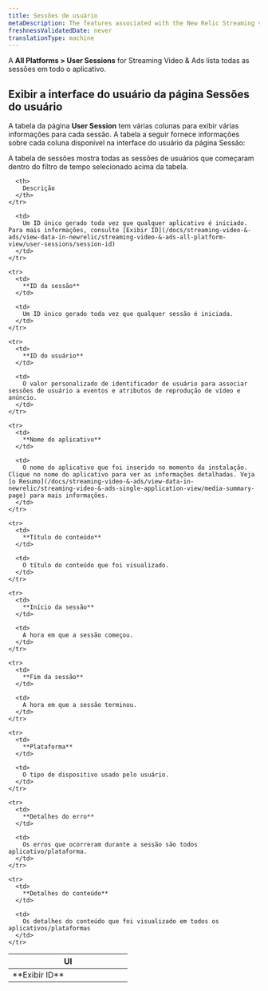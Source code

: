 ```yaml
---
title: Sessões de usuário
metaDescription: The features associated with the New Relic Streaming video & ads.
freshnessValidatedDate: never
translationType: machine
---
```


A **All Platforms &gt; User Sessions** for Streaming Video &amp; Ads lista todas as sessões em todo o aplicativo.

## Exibir a interface do usuário da página Sessões do usuário

A tabela da página **User Session** tem várias colunas para exibir várias informações para cada sessão. A tabela a seguir fornece informações sobre cada coluna disponível na interface do usuário da página Sessão:

<Callout variant="important">
  A tabela de sessões mostra todas as sessões de usuários que começaram dentro do filtro de tempo selecionado acima da tabela.
</Callout>

<table>
  <thead>
    <tr>
      <th width="50%">
        UI
      </th>

      <th>
        Descrição
      </th>
    </tr>
  </thead>

  <tbody>
    <tr>
      <td>
        **Exibir ID**
      </td>

      <td>
        Um ID único gerado toda vez que qualquer aplicativo é iniciado. Para mais informações, consulte [Exibir ID](/docs/streaming-video-&-ads/view-data-in-newrelic/streaming-video-&-ads-all-platform-view/user-sessions/session-id)
      </td>
    </tr>

    <tr>
      <td>
        **ID da sessão**
      </td>

      <td>
        Um ID único gerado toda vez que qualquer sessão é iniciada.
      </td>
    </tr>

    <tr>
      <td>
        **ID do usuário**
      </td>

      <td>
        O valor personalizado de identificador de usuário para associar sessões de usuário a eventos e atributos de reprodução de vídeo e anúncio.
      </td>
    </tr>

    <tr>
      <td>
        **Nome do aplicativo**
      </td>

      <td>
        O nome do aplicativo que foi inserido no momento da instalação. Clique no nome do aplicativo para ver as informações detalhadas. Veja [o Resumo](/docs/streaming-video-&-ads/view-data-in-newrelic/streaming-video-&-ads-single-application-view/media-summary-page) para mais informações.
      </td>
    </tr>

    <tr>
      <td>
        **Título do conteúdo**
      </td>

      <td>
        O título do conteúdo que foi visualizado.
      </td>
    </tr>

    <tr>
      <td>
        **Início da sessão**
      </td>

      <td>
        A hora em que a sessão começou.
      </td>
    </tr>

    <tr>
      <td>
        **Fim da sessão**
      </td>

      <td>
        A hora em que a sessão terminou.
      </td>
    </tr>

    <tr>
      <td>
        **Plataforma**
      </td>

      <td>
        O tipo de dispositivo usado pelo usuário.
      </td>
    </tr>

    <tr>
      <td>
        **Detalhes do erro**
      </td>

      <td>
        Os erros que ocorreram durante a sessão são todos aplicativo/plataforma.
      </td>
    </tr>

    <tr>
      <td>
        **Detalhes do conteúdo**
      </td>

      <td>
        Os detalhes do conteúdo que foi visualizado em todos os aplicativos/plataformas
      </td>
    </tr>
  </tbody>
</table>